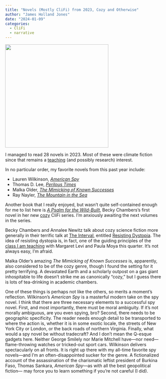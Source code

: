 ```yaml
---
title: "Novels (Mostly CliFi) from 2023, Cozy and Otherwise"
author: "James Holland Jones"
date: "2024-01-09"
categories:
  - CliFi
  - narrative
---
```


![](novels2023.png){fig-align="center" width="332"}

I managed to read 28 novels in 2023. Most of these were climate fiction since that remains a [teaching](https://eehh-stanford.github.io/monkeys_uncle/posts/clifi2023/) (and possibly research) interest.

In no particular order, my favorite novels from this past year include:

-   Lauren Wilkinson, [*American Spy*](https://www.penguinrandomhouse.com/books/253471/american-spy-by-lauren-wilkinson/)
-   Thomas D. Lee, [*Perilous Times*](https://www.penguinrandomhouse.com/books/706941/perilous-times-by-thomas-d-lee/)
-   Malka Older, [*The Mimicking of Known Successes*](https://publishing.tor.com/themimickingofknownsuccesses-malkaolder/9781250860514/)
-   Ray Nayler, [*The Mountain in the Sea*](https://us.macmillan.com/books/9780374605957/themountaininthesea)

Another book that I really enjoyed, but wasn't quite self-contained enough for me to list here is [*A Psalm for the Wild-Built*](https://us.macmillan.com/books/9781250236210/apsalmforthewildbuilt), Becky Chambers's first novel in her new [cozy](https://www.campfirewriting.com/learn/cozy-sci-fi) CliFi series. I'm anxiously awaiting the next volumes in the series.

Becky Chambers and Annalee Newitz talk about cozy science fiction more generally in their terrific talk at [The Interval](https://theinterval.org/), entitled [Resisting Dystopia](https://www.youtube.com/live/XI6qAIJbjs0?si=zzS5h7Km92OdhEqs). The idea of resisting dystopia is, in fact, one of the guiding principles of the [class I am teaching](https://eehh-stanford.github.io/monkeys_uncle/posts/clifi2023/) with Margaret Levi and Paula Moya this quarter. It's not always easy, I'm afraid.

Malka Older's amazing *The Mimicking of Known Successes* is, apparently, also considered to be of the cozy genre, though I found the setting for it pretty terrifying. A devastated Earth and a scholarly outpost on a gas giant inhospitable to life doesn't strike me as canonically "cozy," but I guess there is lots of tea-drinking in academic chambers.

One of these things is perhaps not like the others, so merits a moment's reflection. Wilkinson's *American Spy* is a masterful modern take on the spy novel. I think that there are three necessary elements to a successful spy novel. First, and most importantly, there must be moral ambiguity. If it's not morally ambiguous, are you even spying, bro? Second, there needs to be geographic specificity. The reader needs enough detail to be transported to where the action is, whether it is in some exotic locale, the streets of New York City or London, or the back roads of northern Virginia. Finally, what would a spy novel be without tradecraft? And I don't mean the Q-esque gadgets here. Neither George Smilely nor Marie Mitchell have---nor need---flame-throwing watches or tricked-out sport cars. Wilkinson delivers spectacularly on all fronts. It is right up there with my all-time favorite spy novels---and I'm an often-disappointed sucker for the genre. A fictionalized account of the assassination of the charismatic leftist president of Burkina Faso, Thomas Sankara, *American Spy*---as with all the best geopolitical fiction--- may force you to learn something if you're not careful (I did).
